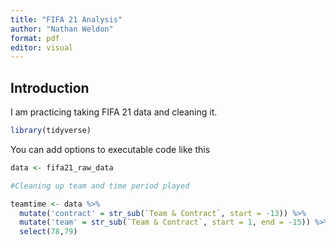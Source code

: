 ```yaml
---
title: "FIFA 21 Analysis"
author: "Nathan Weldon"
format: pdf
editor: visual
---
```


## Introduction

I am practicing taking FIFA 21 data and cleaning it.

```r
library(tidyverse)
```

You can add options to executable code like this

```r
data <- fifa21_raw_data

#Cleaning up team and time period played

teamtime <- data %>% 
  mutate('contract' = str_sub(`Team & Contract`, start = -13)) %>% 
  mutate('team' = str_sub(`Team & Contract`, start = 1, end = -15)) %>% 
  select(78,79)
```
